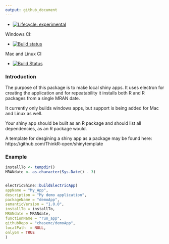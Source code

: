 ```yaml
---
output: github_document
---
```

 
- [![Lifecycle: experimental](https://img.shields.io/badge/lifecycle-experimental-orange.svg)](https://www.tidyverse.org/lifecycle/#experimental)



Windows CI:

- [![Build status](https://ci.appveyor.com/api/projects/status/1l973ho8q4y03fnd/branch/master?svg=true)](https://ci.appveyor.com/project/chasemc/electricshine/branch/master)


Mac and Linux CI

- [![Build Status](https://travis-ci.org/chasemc/electricShine.svg?branch=master)](https://travis-ci.org/chasemc/electricShine)



### Introduction

The purpose of this package is to make local shiny apps. It uses electron for creating the application and for repeatability it installs both R and R packages from a single MRAN date.

It currently only builds windows apps, but support is being added for Mac and Linux as well.

Your shiny app should be built as an R package and should list all dependencies, as an R package would. 

A template for desgining a shiny app as a package may be found here: https://github.com/ThinkR-open/shinytemplate


### Example
```r

installTo <- tempdir()
MRANdate <- as.character(Sys.Date() - 3)


electricShine::buildElectricApp(
appName = "My_App",
description = "My demo application",
packageName = "demoApp",
semanticVersion = "1.0.0",
installTo = installTo,
MRANdate = MRANdate,
functionName = "run_app",
githubRepo = "chasemc/demoApp",
localPath  = NULL,
only64 = TRUE
)

  
```
  
